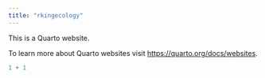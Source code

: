 ```yaml
---
title: "rkingecology"
---
```


This is a Quarto website.

To learn more about Quarto websites visit <https://quarto.org/docs/websites>.

```r
1 + 1
```
